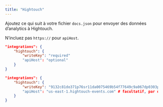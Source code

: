 ```yaml
---
title: "Hightouch"
---
```


Ajoutez ce qui suit à votre fichier `docs.json` pour envoyer des données d’analytics à Hightouch.

<Info>

  N’incluez pas `https://` pour `apiHost`.

</Info>

<CodeGroup>

```json Analytics options in docs.json
"integrations": {
    "hightouch": {
        "writeKey": "required"
        "apiHost": "optional"
    }
}
```

```json Example
"integrations": {
    "hightouch": {
        "writeKey": "9132c81do371p76sr11da0075469b54f77649c9a067dp0303p56q0q64n072336"
        "apiHost": "us-east-1.hightouch-events.com" # facultatif, par défaut : `us-east-1.hightouch-events.com`
    }
}
```

</CodeGroup>
